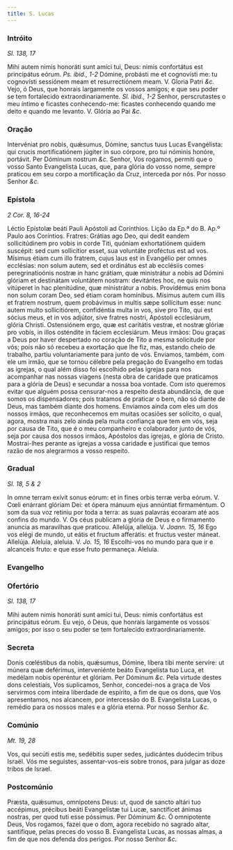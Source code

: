 ```yaml
---
title: S. Lucas
---
```


### Intróito

_Sl. 138, 17_

<div class="grid grid-cols-2 gap-5">
  <span class="text-justify">
    Mihi autem nimis honoráti sunt amíci tui, Deus: nimis confortátus est
    principátus eórum. <em>Ps. ibid., 1-2</em> Dómine, probásti me et cognovísti
    me: tu cognovísti sessiónem meam et resurrectiónem meam. V. Gloria Patri
    <em>&c.</em>
  </span>
  <span class="text-justify">
    Vejo, ó Deus, que honrais largamente os vossos amigos; e que seu poder se
    tem fortalecido extraordinariamente. <em>Sl. ibid., 1-2</em> Senhor,
    perscrutastes o meu íntimo e ficastes conhecendo-me: ficastes conhecendo
    quando me deito e quando me levanto. V. Glória ao Pai <em>&c.</em>
  </span>
</div>

### Oração

<div class="grid grid-cols-2 gap-5">
  <span class="text-justify">
    Intervéniat pro nobis, quǽsumus, Dómine, sanctus tuus Lucas Evangélista: qui
    crucis mortificatiónem júgiter in suo córpore, pro tui nóminis honóre,
    portávit. Per Dóminum nostrum <em>&c.</em>
  </span>
  <span class="text-justify">
    Senhor, Vos rogamos, permiti que o vosso Santo Evangelista Lucas, que, para
    glória do vosso nome, sempre praticou em seu corpo a mortificação da Cruz,
    interceda por nós. Por nosso Senhor <em>&c.</em>
  </span>
</div>

### Epístola

_2 Cor. 8, 16-24_

<div class="grid grid-cols-2 gap-5">
  <span class="text-justify">
    Léctio Epístolæ beáti Pauli Apóstoli ad Corínthios.
  </span>
  <span class="text-justify">
    Lição da Ep.ª do B. Ap.º Paulo aos Coríntios.
  </span>
  <span class="text-justify">
    Fratres: Grátias ago Deo, qui dedit eandem sollicitúdinem pro vobis in corde
    Titi, quóniam exhortatiónem quidem suscépit: sed cum sollicítior esset, sua
    voluntáte proféctus est ad vos. Mísimus étiam cum illo fratrem, cujus laus
    est in Evangélio per omnes ecclésias: non solum autem, sed et ordinátus est
    ab ecclésiis comes peregrinatioónis nostræ in hanc grátiam, quæ ministrátur
    a nobis ad Dómini glóriam et destinátam voluntátem nostram: devitántes hoc,
    ne quis nos vitúperet in hac plenitúdine, quæ ministrátur a nobis.
    Providémus enim bona non solum coram Deo, sed étiam coram homínibus. Mísimus
    autem cum illis et fratrem nostrum, quem probávimus in multis sæpe
    sollícitum esse: nunc autem multo sollicitiórem, confidéntia multa in vos,
    sive pro Tito, qui est sócius meus, et in vos adjútor, sive fratres nostri,
    Apóstoli ecclesiárum, glória Christi. Ostensiónem ergo, quæ est caritátis
    vestræ, et nostræ glóriæ pro vobis, in illos osténdite in fáciem
    ecclesiárum.
  </span>
  <span class="text-justify">
    Meus irmãos: Dou graças a Deus por haver despertado no coração de Tito a
    mesma solicitude por vós; pois não só recebeu a exortação que lhe fiz, mas,
    estando cheio de trabalho, partiu voluntariamente para junto de vós.
    Enviamos, também, com ele um irmão, que se tornou célebre pela pregação do
    Evangelho em todas as igrejas, o qual além disso foi escolhido pelas igrejas
    para nos acompanhar nas nossas viagens (nesta obra de caridade que
    praticamos para a glória de Deus) e secundar a nossa boa vontade. Com isto
    queremos evitar que alguém possa censurar-nos a respeito desta abundância,
    de que somos os dispensadores; pois tratamos de praticar o bem, não só
    diante de Deus, mas também diante dos homens. Enviamos ainda com eles um dos
    nossos irmãos, que reconhecemos em muitas ocasiões ser solícito, o qual,
    agora, mostra mais zelo ainda pela muita confiança que tem em vós, seja por
    causa de Tito, que é o meu companheiro e colaborador junto de vós, seja por
    causa dos nossos irmãos, Apóstolos das igrejas, e glória de Cristo.
    Mostrai-lhes perante as igrejas a vossa caridade e justificai que temos
    razão de nos alegrarmos a vosso respeito.
  </span>
</div>

### Gradual

_Sl. 18, 5 & 2_

<div class="grid grid-cols-2 gap-5">
  <span class="text-justify">
    In omne terram exívit sonus eórum: et in fines orbis terræ verba eórum. V.
    Cœli enárrant glóriam Dei: et ópera mánuum ejus annúntiat firmaméntum.
  </span>
  <span class="text-justify">
    O som da sua voz retiniu por toda a terra: as suas palavras ecoaram até aos
    confins do mundo. V. Os céus publicam a glória de Deus e o firmamento
    anuncia as maravilhas que praticou.
  </span>
  <span class="text-justify">
    Allelúja, allelúja. V. <em>Joann. 15, 16</em> Ego vos elégi de mundo, ut
    eátis et fructum afferátis: et fructus vester máneat. Allelúja.
  </span>
  <span class="text-justify">
    Aleluia, aleluia. V. <em>Jo. 15, 16</em> Escolhi-vos no mundo para que ir e
    alcanceis fruto: e que esse fruto permaneça. Aleluia.
  </span>
</div>

### Evangelho


<LinkCard href="/missal/santos/02-06-1#evangelho" title="S. Tito, B. e Conf." />

### Ofertório

_Sl. 138, 17_

<div class="grid grid-cols-2 gap-5">
  <span class="text-justify">
    Mihi autem nimis honoráti sunt amíci tui, Deus: nimis confortátus est
    principátus eórum.
  </span>
  <span class="text-justify">
    Eu vejo, ó Deus, que honrais largamente os vossos amigos; por isso o seu
    poder se tem fortalecido extraordinariamente.
  </span>
</div>

### Secreta

<div class="grid grid-cols-2 gap-5">
  <span class="text-justify">
    Donis cœléstibus da nobis, quǽsumus, Dómine, líbera tibi mente servíre: ut
    múnera quæ deférimus, interveniénte beáto Evangelísta tuo Luca, et medélam
    nobis operéntur et glóriam. Per Dóminum <em>&c.</em>
  </span>
  <span class="text-justify">
    Pela virtude destes dons celestiais, Vos suplicamos, Senhor, concedei-nos a
    graça de Vos servirmos com inteira liberdade de espírito, a fim de que os
    dons, que Vos apresentamos, nos alcancem, por intercessão do B. Evangelista
    Lucas, o remédio para os nossos males e a glória eterna. Por nosso Senhor
    <em>&c.</em>
  </span>
</div>

### Comúnio

_Mt. 19, 28_

<div class="grid grid-cols-2 gap-5">
  <span class="text-justify">
    Vos, qui secúti estis me, sedébitis super sedes, judicántes duódecim tribus
    Israël.
  </span>
  <span class="text-justify">
    Vós me seguistes, assentar-vos-eis sobre tronos, para julgar as doze tribos
    de Israel.
  </span>
</div>

### Postcomúnio

<div class="grid grid-cols-2 gap-5">
  <span class="text-justify">
    Præsta, quǽsumus, omnípotens Deus: ut, quod de sancto altári tuo accépimus,
    précibus beáti Evangelístæ tui Lucæ, sanctíficet ánimas nostras, per quod
    tuti esse póssimus. Per Dóminum <em>&c.</em>
  </span>
  <span class="text-justify">
    Ó omnipotente Deus, Vos rogamos, fazei que o dom, agora recebido no sagrado
    altar, santifique, pelas preces do vosso B. Evangelista Lucas, as nossas
    almas, a fim de que nos defenda dos perigos. Por nosso Senhor <em>&c.</em>
  </span>
</div>
